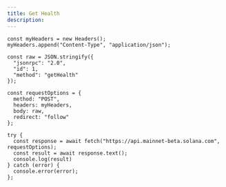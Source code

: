 ```yaml
---
title: Get Health
description: 
---
```


```
const myHeaders = new Headers();
myHeaders.append("Content-Type", "application/json");

const raw = JSON.stringify({
  "jsonrpc": "2.0",
  "id": 1,
  "method": "getHealth"
});

const requestOptions = {
  method: "POST",
  headers: myHeaders,
  body: raw,
  redirect: "follow"
};

try {
  const response = await fetch("https://api.mainnet-beta.solana.com", requestOptions);
  const result = await response.text();
  console.log(result)
} catch (error) {
  console.error(error);
};
```